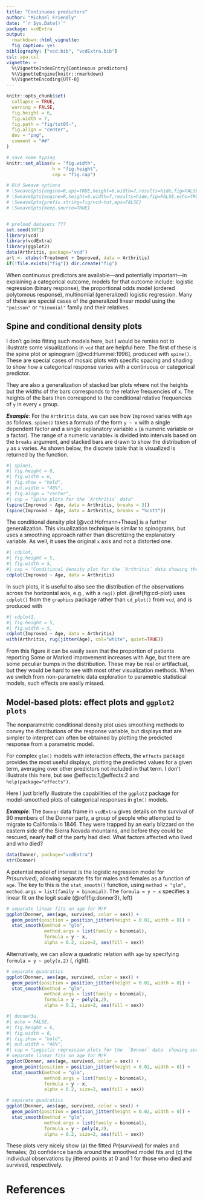 ```yaml
---
title: "Continuous predictors"
author: "Michael Friendly"
date: "`r Sys.Date()`"
package: vcdExtra
output: 
  rmarkdown::html_vignette:
  fig_caption: yes
bibliography: ["vcd.bib", "vcdExtra.bib"]
csl: apa.csl
vignette: >
  %\VignetteIndexEntry{Continuous predictors}
  %\VignetteEngine{knitr::rmarkdown}
  %\VignetteEncoding{UTF-8}
---
```


```r
knitr::opts_chunk$set(
  collapse = TRUE,
  warning = FALSE,
  fig.height = 6,
  fig.width = 7,
  fig.path = "fig/tut05-",
  fig.align = "center",
  dev = "png",
  comment = "##"
)

# save some typing
knitr::set_alias(w = "fig.width",
                 h = "fig.height",
                 cap = "fig.cap")

# Old Sweave options
# \SweaveOpts{engine=R,eps=TRUE,height=6,width=7,results=hide,fig=FALSE,echo=TRUE}
# \SweaveOpts{engine=R,height=6,width=7,results=hide,fig=FALSE,echo=TRUE}
# \SweaveOpts{prefix.string=fig/vcd-tut,eps=FALSE}
# \SweaveOpts{keep.source=TRUE}


# preload datasets ???
set.seed(1071)
library(vcd)
library(vcdExtra)
library(ggplot2)
data(Arthritis, package="vcd")
art <- xtabs(~Treatment + Improved, data = Arthritis)
if(!file.exists("fig")) dir.create("fig")

```



When continuous predictors are available---and potentially important---in explaining a
categorical outcome, models for that outcome include:
logistic regression (binary response), 
the proportional odds model (ordered polytomous response),
multinomial (generalized) logistic regression.
Many of these are special cases of the generalized linear model using the
`"poisson"` or `"binomial"` family and their relatives.

## Spine and conditional density plots {#sec:spine}
I don't go into fitting such models here, but I would be remiss not to illustrate some
visualizations in `vcd` that are helpful here.
The first of these is the spine plot or spinogram [@vcd:Hummel:1996], produced with `spine()`.
These are special cases of mosaic plots with 
specific spacing and shading to show how a categorical response varies with
a continuous or categorical predictor.

They are also a generalization of stacked bar plots where not the heights  but
the *widths* of the bars corresponds to the relative frequencies of `x`. The heights
of the  bars then  correspond to  the conditional  relative frequencies  of `y` in
every `x` group.

***Example***:
For the `Arthritis` data, we can see how `Improved` varies with `Age`
as follows.  `spine()` takes a formula of the form 
`y ~ x` with a single dependent factor and a single explanatory variable `x`
(a numeric variable or a factor).
The range of a numeric variable`x` is divided into intervals based on the
`breaks` argument, and stacked bars are drawn to show the distribution of
`y` as `x` varies.  As shown below, the discrete table that is visualized
is returned by the function.

```r
#| spine1,
#| fig.height = 6,
#| fig.width = 6,
#| fig.show = "hold",
#| out.width = "46%",
#| fig.align = "center",
#| cap = "Spine plots for the `Arthritis` data"
(spine(Improved ~ Age, data = Arthritis, breaks = 3))
(spine(Improved ~ Age, data = Arthritis, breaks = "Scott"))
```


The conditional density plot [@vcd:Hofmann+Theus] is a further generalization.
This visualization technique is similar to spinograms, but uses a smoothing approach
rather than discretizing the explanatory variable.  As well, it uses 
the original `x` axis and not a distorted one.


```r
#| cdplot,
#| fig.height = 5,
#| fig.width = 5,
#| cap = "Conditional density plot for the `Arthritis` data showing the variation of Improved with Age."
cdplot(Improved ~ Age, data = Arthritis)
```



In such plots, it is useful to also see the distribution of the observations
across the horizontal axis, e.g., with a `rug()` plot.
\@ref{fig:cd-plot} uses `cdplot()` from the `graphics` package
rather than `cd_plot()` from `vcd`, and is produced with

```r
#| cdplot1,
#| fig.height = 5,
#| fig.width = 5,
cdplot(Improved ~ Age, data = Arthritis)
with(Arthritis, rug(jitter(Age), col="white", quiet=TRUE))
```

From this figure it can be easily seen that the proportion
of patients reporting Some or Marked improvement increases with Age,
but there are some peculiar bumps in the distribution.
These may be real or artifactual, but they would be hard to see
with most other visualization methods.
When we switch from non-parametric data exploration to parametric
statistical models, such effects are easily missed.

## Model-based plots: effect plots and `ggplot2 plots` {#sec:modelplots}

The nonparametric conditional density plot uses smoothing methods
to convey the distributions of the response variable,
but displays that are simpler to interpret can often be obtained by plotting
the predicted response from a parametric model.

For complex `glm()` models with interaction effects, the `effects`
package  provides the most useful displays,
plotting  the predicted values for a given term, averaging over other
predictors not included in that term.  I don't illustrate this here, but
see @effects:1,@effects:2 and `help(package="effects")`.

Here I just briefly illustrate the capabilities of the `ggplot2` package
for model-smoothed plots of categorical responses in `glm()` models.

***Example***:
The `Donner` data frame in `vcdExtra` gives details on the survival
of 90 members of the Donner party,
a group of people who attempted to migrate to California in 1846.
They were trapped by an early blizzard on the eastern side of the
Sierra Nevada mountains, and before they could be rescued, 
nearly half of the party had died.
What factors affected who lived and who died?

```r
data(Donner, package="vcdExtra")
str(Donner)
```

A potential model of interest
is the logistic regression model for $Pr(survived)$, allowing separate
fits for males and females as a function of `age`.
The key to this is the `stat_smooth()` function, using
`method = "glm", method.args = list(family = binomial)`. The `formula = y ~ x`
specifies a linear fit on the logit scale (\@ref{fig:donner3}, left)

```r
# separate linear fits on age for M/F
ggplot(Donner, aes(age, survived, color = sex)) +
  geom_point(position = position_jitter(height = 0.02, width = 0)) +
  stat_smooth(method = "glm", 
              method.args = list(family = binomial), 
              formula = y ~ x,
              alpha = 0.2, size=2, aes(fill = sex))
```

Alternatively, we can allow a quadratic relation with `age`
by specifying `formula = y ~ poly(x,2)` (\figref{fig:donner3}, right).

```r
# separate quadratics
ggplot(Donner, aes(age, survived, color = sex)) +
  geom_point(position = position_jitter(height = 0.02, width = 0)) +
  stat_smooth(method = "glm", 
              method.args = list(family = binomial), 
              formula = y ~ poly(x,2), 
              alpha = 0.2, size=2, aes(fill = sex))
```


```r
#| donner3a,
#| echo = FALSE,
#| fig.height = 6,
#| fig.width = 6,
#| fig.show = "hold",
#| out.width = "46%",
#| cap = "Logistic regression plots for the  `Donner` data	showing survival vs. age, by sex. Left: linear logistic model; right: quadratic model {#fig:donner3}"
# separate linear fits on age for M/F
ggplot(Donner, aes(age, survived, color = sex)) +
  geom_point(position = position_jitter(height = 0.02, width = 0)) +
  stat_smooth(method = "glm", 
              method.args = list(family = binomial), 
              formula = y ~ x,
              alpha = 0.2, size=2, aes(fill = sex))

# separate quadratics
ggplot(Donner, aes(age, survived, color = sex)) +
  geom_point(position = position_jitter(height = 0.02, width = 0)) +
  stat_smooth(method = "glm", 
              method.args = list(family = binomial), 
              formula = y ~ poly(x,2),
              alpha = 0.2, size=2, aes(fill = sex))
```


These plots very nicely show (a) the fitted $Pr(survived)$ for males and females;
(b) confidence bands around the smoothed model fits and (c) the individual
observations by jittered points at 0 and 1 for those who died and survived, respectively.

# References



